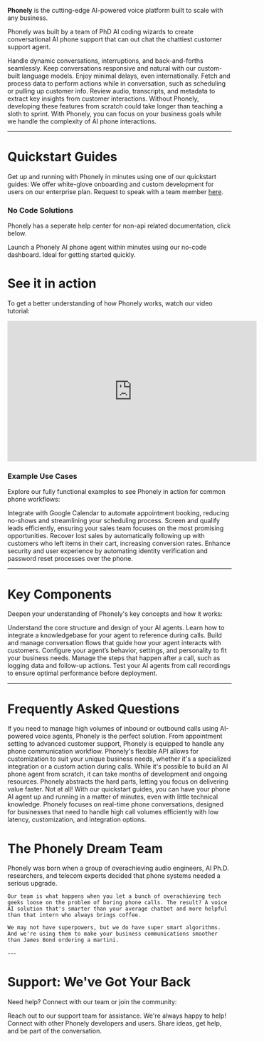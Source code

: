 
**Phonely** is the cutting-edge AI-powered voice platform built to scale with any business. 

Phonely was built by a team of PhD AI coding wizards to create conversational AI phone support that can out chat the chattiest customer support agent. 


<CardGroup cols={2}>
  <Card title="Human-like Conversation" icon="comments" href="#simulating-natural-conversation">
    Handle dynamic conversations, interruptions, and back-and-forths seamlessly.
  </Card>

  <Card title="~400ms Response Time" icon="bolt" href="#real-time-low-latency-conversations">
    Keep conversations responsive and natural with our custom-built language models. Enjoy minimal delays, even internationally.
   </Card>

  <Card title="Taking Actions During Calls" icon="gears"    href="#taking-actions-during-calls">
    Fetch and process data to perform actions while in conversation, such as scheduling or pulling up customer info.
  </Card>

  <Card title="Capturing and Analyzing Call Data" icon="chart-line" href="#capturing-and-analyzing-call-data">
    Review audio, transcripts, and metadata to extract key insights from customer interactions.
  </Card>
</CardGroup>
Without Phonely, developing these features from scratch could take longer than teaching a sloth to sprint. With Phonely, you can focus on your business goals while we handle the complexity of AI phone interactions.

---

# Quickstart Guides

Get up and running with Phonely in minutes using one of our quickstart guides:
<Tip>
  We offer white-glove onboarding and custom development for users on our enterprise plan. 
  Request to speak with a team member [here](https://calendly.com/phonely).
</Tip>

### No Code Solutions
Phonely has a seperate help center for non-api related documentation, click below. 

<CardGroup cols={1}>
  <Card title="Dashboard Help Center" icon="gauge" href="https://help.phonely.ai">
    Launch a Phonely AI phone agent within minutes using our no-code dashboard. Ideal for getting started quickly.
  </Card>
</CardGroup>

# See it in action
To get a better understanding of how Phonely works, watch our video tutorial:

<iframe width="560" height="315" src="https://www.youtube.com/embed/4gMIdP-Ybvc" title="YouTube video player" frameborder="0" allow="accelerometer; autoplay; clipboard-write; encrypted-media; gyroscope; picture-in-picture" allowfullscreen></iframe>


### Example Use Cases

Explore our fully functional examples to see Phonely in action for common phone workflows:

<CardGroup cols={2}>
  <Card title="Appointment Scheduling" icon="calendar-check">
    Integrate with Google Calendar to automate appointment booking, reducing no-shows and streamlining your scheduling process.
  </Card>

  <Card title="Initial Customer Qualification" icon="user-check">
    Screen and qualify leads efficiently, ensuring your sales team focuses on the most promising opportunities.
  </Card>

  <Card title="Outbound Cart Abandonment Calls" icon="cart">
    Recover lost sales by automatically following up with customers who left items in their cart, increasing conversion rates.
  </Card>

  <Card title="Caller Verification and Password Reset" icon="shield-check">
    Enhance security and user experience by automating identity verification and password reset processes over the phone.
  </Card>
</CardGroup>

---
# Key Components

Deepen your understanding of Phonely's key concepts and how it works:

<CardGroup columns="2">
  <Card title="Agent Design" icon="robot" href="#agent-design">
    Understand the core structure and design of your AI agents.
  </Card>

  <Card title="Knowledgebase" icon="book" href="#knowledgebase">
    Learn how to integrate a knowledgebase for your agent to reference during calls.
  </Card>

  <Card title="Flows" icon="route" href="#flows">
    Build and manage conversation flows that guide how your agent interacts with customers.
  </Card>

  <Card title="Agent Settings" icon="gear" href="#agent-settings">
    Configure your agent’s behavior, settings, and personality to fit your business needs.
  </Card>

  <Card title="Post Call Actions" icon="clipboard-check" href="#post-call-actions">
    Manage the steps that happen after a call, such as logging data and follow-up actions.
  </Card>
  <Card title="Simulation Testing" icon="vial" href="#simulation-testing">
    Test your AI agents from call recordings to ensure optimal performance before deployment.
  </Card>
</CardGroup>


---


# Frequently Asked Questions

<AccordionGroup>
  <Accordion title="Is Phonely right for my business?" icon="building">
    If you need to manage high volumes of inbound or outbound calls using AI-powered voice agents, Phonely is the perfect solution. From appointment setting to advanced customer support, Phonely is equipped to handle any phone communication workflow.
  </Accordion>

  <Accordion title="What if I need something custom?" icon="screwdriver-wrench">
    Phonely's flexible API allows for customization to suit your unique business needs, whether it's a specialized integration or a custom action during calls.
  </Accordion>

  <Accordion title="Can I build this myself?" icon="code">
    While it's possible to build an AI phone agent from scratch, it can take months of development and ongoing resources. Phonely abstracts the hard parts, letting you focus on delivering value faster.
  </Accordion>

  <Accordion title="Is it difficult to set up Phonely?" icon="gears">
    Not at all! With our quickstart guides, you can have your phone AI agent up and running in a matter of minutes, even with little technical knowledge.
  </Accordion>

  <Accordion title="How does Phonely differ from other voice AI services?" icon="robot">
    Phonely focuses on real-time phone conversations, designed for businesses that need to handle high call volumes efficiently with low latency, customization, and integration options.
  </Accordion>
</AccordionGroup>

# The Phonely Dream Team

<Accordion title="What's the story behind Phonely's creators?" icon="users">
    Phonely was born when a group of overachieving audio engineers, AI Ph.D. researchers, and telecom experts decided that phone systems needed a serious upgrade. 

    Our team is what happens when you let a bunch of overachieving tech geeks loose on the problem of boring phone calls. The result? A voice AI solution that's smarter than your average chatbot and more helpful than that intern who always brings coffee.

    We may not have superpowers, but we do have super smart algorithms. And we're using them to make your business communications smoother than James Bond ordering a martini.

</Accordion>
---

# Support: We've Got Your Back

Need help? Connect with our team or join the community:

<CardGroup cols={2}>
  <Card title="Email Support" icon="envelope" href="mailto:support@phonely.ai">
    Reach out to our support team for assistance. We're always happy to help!
  </Card>

  <Card title="Join Our Community" icon="discord" href="https://discord.gg/phonely">
    Connect with other Phonely developers and users. Share ideas, get help, and be part of the conversation.
  </Card>
</CardGroup>